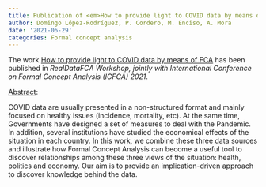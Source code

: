 ```yaml
---
title: Publication of <em>How to provide light to COVID data by means of FCA</em>
author: Domingo López-Rodríguez, P. Cordero, M. Enciso, A. Mora
date: '2021-06-29'
categories: Formal concept analysis
---
```


The work <u>How to provide light to COVID data by means of FCA</u> has been published in <em>RealDataFCA Workshop, jointly with International Conference on Formal Concept Analysis (ICFCA) 2021</em>.

<u>Abstract</u>:


COVID data are usually presented in a non-structured format and mainly
  focused on healthy issues (incidence, mortality, etc). At the same time, Governments
  have designed a set of measures to deal with the Pandemic. In addition, several
  institutions have studied the economical effects of the situation in each country.
  In this work, we combine these three data sources and  illustrate how Formal Concept
  Analysis can become a useful tool to discover relationships among these three views
  of the situation: health, politics and economy. Our aim is to provide an implication-driven
  approach to discover knowledge behind the data.


